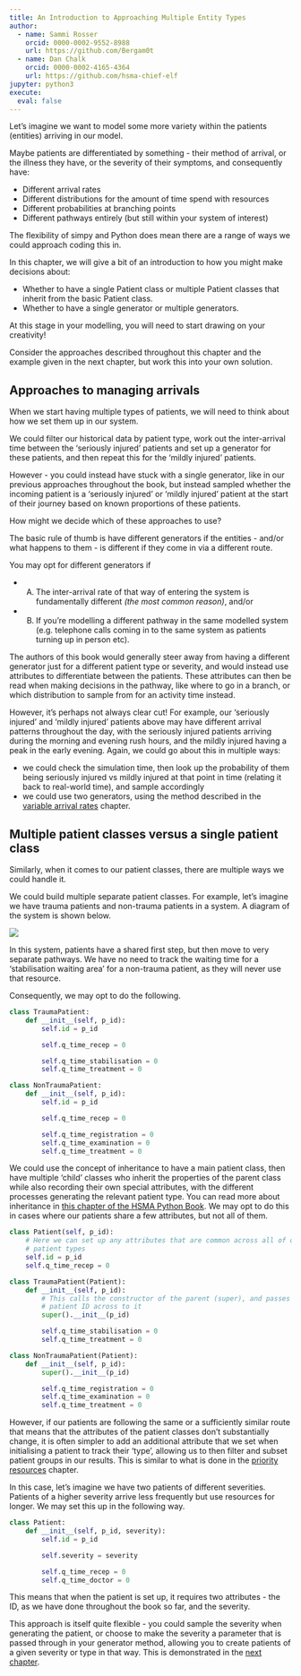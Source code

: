 ```yaml
---
title: An Introduction to Approaching Multiple Entity Types
author:
  - name: Sammi Rosser
    orcid: 0000-0002-9552-8988
    url: https://github.com/Bergam0t
  - name: Dan Chalk
    orcid: 0000-0002-4165-4364
    url: https://github.com/hsma-chief-elf
jupyter: python3
execute:
  eval: false
---
```


Let's imagine we want to model some more variety within the patients (entities) arriving in our model.

Maybe patients are differentiated by something - their method of arrival, or the illness they have, or the severity of their symptoms, and consequently have:

- Different arrival rates
- Different distributions for the amount of time spend with resources
- Different probabilities at branching points
- Different pathways entirely (but still within your system of interest)

The flexibility of simpy and Python does mean there are a range of ways we could approach coding this in.

In this chapter, we will give a bit of an introduction to how you might make decisions about:

- Whether to have a single Patient class or multiple Patient classes that inherit from the basic Patient class.
- Whether to have a single generator or multiple generators.

:::{.callout-note}
At this stage in your modelling, you will need to start drawing on your creativity!

Consider the approaches described throughout this chapter and the example given in the next chapter, but work this into your own solution.
:::

## Approaches to managing arrivals

When we start having multiple types of patients, we will need to think about how we set them up in our system.

We could filter our historical data by patient type, work out the inter-arrival time between the 'seriously injured' patients and set up a generator for these patients, and then repeat this for the 'mildly injured' patients.

However - you could instead have stuck with a single generator, like in our previous approaches throughout the book, but instead sampled whether the incoming patient is a 'seriously injured' or 'mildly injured' patient at the start of their journey based on known proportions of these patients.

How might we decide which of these approaches to use?

:::{.callout-tip}
The basic rule of thumb is have different generators if the entities - and/or what happens to them - is different if they come in via a different route.
:::

You may opt for different generators if

- (A) The inter-arrival rate of that way of entering the system is fundamentally different *(the most common reason)*, and/or
- (B) If you're modelling a different pathway in the same modelled system (e.g. telephone calls coming in to the same system as patients turning up in person etc).

The authors of this book would generally steer away from having a different generator just for a different patient type or severity, and would instead use attributes to differentiate between the patients. These attributes can then be read when making decisions in the pathway, like where to go in a branch, or which distribution to sample from for an activity time instead.

However, it's perhaps not always clear cut! For example, our 'seriously injured' and 'mildly injured' patients above may have different arrival patterns throughout the day, with the seriously injured patients arriving during the morning and evening rush hours, and the mildly injured having a peak in the early evening. Again, we could go about this in multiple ways:

- we could check the simulation time, then look up the probability of them being seriously injured vs mildly injured at that point in time (relating it back to real-world time), and sample accordingly
- we could use two generators, using the method described in the [variable arrival rates](modelling_variable_arrival_rates.qmd) chapter.

## Multiple patient classes versus a single patient class

Similarly, when it comes to our patient classes, there are multiple ways we could handle it.

We could build multiple separate patient classes. For example, let's imagine we have trauma patients and non-trauma patients in a system. A diagram of the system is shown below.

![](assets/2025-01-24-10-02-34.png)

In this system, patients have a shared first step, but then move to very separate pathways. We have no need to track the waiting time for a 'stabilisation waiting area' for a non-trauma patient, as they will never use that resource.

Consequently, we may opt to do the following.

```python
class TraumaPatient:
    def __init__(self, p_id):
        self.id = p_id

        self.q_time_recep = 0

        self.q_time_stabilisation = 0
        self.q_time_treatment = 0

class NonTraumaPatient:
    def __init__(self, p_id):
        self.id = p_id

        self.q_time_recep = 0

        self.q_time_registration = 0
        self.q_time_examination = 0
        self.q_time_treatment = 0
```

We could use the concept of inheritance to have a main patient class, then have multiple 'child' classes who inherit the properties of the parent class while also recording their own special attributes, with the different processes generating the relevant patient type. You can read more about inheritance in [this chapter of the HSMA Python Book](https://python.hsma.co.uk/inheritance.html). We may opt to do this in cases where our patients share a few attributes, but not all of them.

```python
class Patient(self, p_id):
    # Here we can set up any attributes that are common across all of our
    # patient types
    self.id = p_id
    self.q_time_recep = 0

class TraumaPatient(Patient):
    def __init__(self, p_id):
        # This calls the constructor of the parent (super), and passes the
        # patient ID across to it
        super().__init__(p_id)

        self.q_time_stabilisation = 0
        self.q_time_treatment = 0

class NonTraumaPatient(Patient):
    def __init__(self, p_id):
        super().__init__(p_id)

        self.q_time_registration = 0
        self.q_time_examination = 0
        self.q_time_treatment = 0
```

However, if our patients are following the same or a sufficiently similar route that means that the attributes of the patient classes don't substantially change, it is often simpler to add an additional attribute that we set when initialising a patient to track their 'type', allowing us to then filter and subset patient groups in our results. This is similar to what is done in the [priority resources](priority_based_queueing.qmd) chapter.

In this case, let's imagine we have two patients of different severities. Patients of a higher severity arrive less frequently but use resources for longer. We may set this up in the following way.

```python
class Patient:
    def __init__(self, p_id, severity):
        self.id = p_id

        self.severity = severity

        self.q_time_recep = 0
        self.q_time_doctor = 0
```

This means that when the patient is set up, it requires two attributes - the ID, as we have done throughout the book so far, and the severity.

This approach is itself quite flexible - you could sample the severity when generating the patient, or choose to make the severity a parameter that is passed through in your generator method, allowing you to create patients of a given severity or type in that way. This is demonstrated in the [next chapter](example_multiple_entity_types_similar_pathways.qmd).
